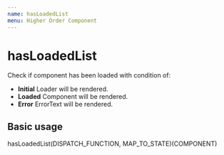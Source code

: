 ```yaml
---
name: hasLoadedList
menu: Higher Order Component
---
```


# hasLoadedList
Check if component has been loaded with condition of:
- **Initial** Loader will be rendered.
- **Loaded** Component will be rendered.
- **Error** ErrorText will be rendered.

## Basic usage
hasLoadedList(DISPATCH_FUNCTION, MAP_TO_STATE)(COMPONENT)
